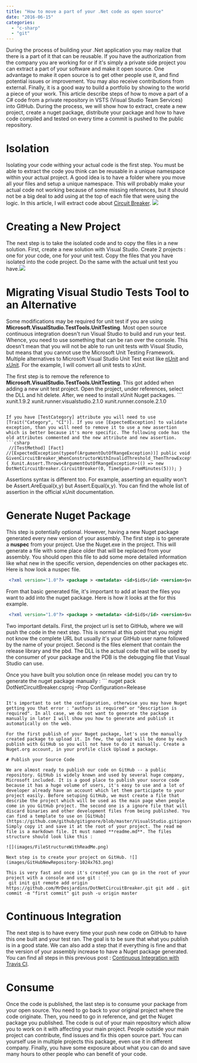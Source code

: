 ```yaml
---
title: "How to move a part of your .Net code as open source"
date: "2016-06-15"
categories: 
  - "c-sharp"
  - "git"
---
```


During the process of building your .Net application you may realize that there is a part of it that can be reusable. If you have the authorization from the company you are working for or if it's simply a private side project you can extract a part of your software and make it open source. One advantage to make it open source is to get other people use it, and find potential issues or improvement. You may also receive contributions from external. Finally, it is a good way to build a portfolio by showing to the world a piece of your work. This article describe steps of how to move a part of a C# code from a private repository in VSTS (Visual Studio Team Services) into GitHub. During the process, we will show how to extract, create a new project, create a nuget package, distribute your package and how to have code compiled and tested on every time a commit is pushed to the public repository.

# Isolation

Isolating your code withing your actual code is the first step. You must be able to extract the code you think can be reusable in a unique namespace within your actual project. A good idea is to have a folder where you move all your files and setup a unique namespace. This will probably make your actual code not working because of some missing references, but it should not be a big deal to add using at the top of each file that were using the logic. In this article, I will extract code about [Circuit Breaker](http://patrickdesjardins.com/blog/how-to-create-a-simple-circuit-breaker-in-c). ![](images/IsolateCode.png)

# Creating a New Project

The next step is to take the isolated code and to copy the files in a new solution. First, create a new solution with Visual Studio. Create 2 projects : one for your code, one for your unit test. Copy the files that you have isolated into the code project. Do the same with the actual unit test you have.![](images/SolutionNewProjects.png)

# Migrating Visual Studio Tests Tool to an Alternative

Some modifications may be required for unit test if you are using **Microsoft.VisualStudio.TestTools.UnitTesting**. Most open source continuous integration doesn't run Visual Studio to build and run your test. Whence, you need to use something that can be ran over the console. This doesn't mean that you will not be able to run unit tests with Visual Studio, but means that you cannot use the Microsoft Unit Testing Framework. Multiple alternatives to Microsoft Visual Studio Unit Test exist like [nUnit](http://www.nunit.org/) and [xUnit](https://xunit.github.io/). For the example, I will convert all unit tests to xUnit.

The first step is to remove the reference to **Microsoft.VisualStudio.TestTools.UnitTesting**. This got added when adding a new unit test project. Open the project, under references, select the DLL and hit delete. After, we need to install xUnit Nuget packages. ``` 
 xunit.1.9.2 xunit.runner.visualstudio.2.1.0 xunit.runner.console.2.1.0 
```  One is the main xUnit library, the other one allow to run the test from Visual Studio and from a console. Visual Studio Nuget package allows to debug which is very interesting. The console is required to be able to run, later, the test automatically when you push your code into the public repository. The third step is to clean up the test files. Remove all using that reference to the Visual Studio Testing framework (using Microsoft.VisualStudio.TestTools.UnitTesting). The next clean up is to remove the attribute **[TestClass]**. xUnit doesn't need to have an attribute on top of the class. Finally, you need to change **[TestMethod]** attribute to **[Fact]**. You will need to add xUnit using (using Xunit) at the top of the file.

If you have [TestCategory] attribute you will need to use [Trait("Category", "CI")]. If you use [ExpectedException] to validate exception, than you will need to remove it to use a new assertion which is better because it's more specific. The following code has the old attributes commented and the new attribute and new assertion. 
```csharp
 //[TestMethod] [Fact] //[ExpectedException(typeof(ArgumentOutOfRangeException))] public void GivenCircuitBreaker_WhenConstructorWithInvalidThreshold_ThenThrowException() { Xunit.Assert.Throws<ArgumentOutOfRangeException>(() => new DotNetCircuitBreaker.CircuitBreaker(0, TimeSpan.FromMinutes(5))); } 
```

Assertions syntax is different too. For example, asserting an equality won't be Assert.AreEqual(x,y) but Assert.Equal(x,y). You can find the whole list of assertion in the official xUnit documentation.

# Generate Nuget Package

This step is potentially optional. However, having a new Nuget package generated every new version of your assembly. The first step is to generate a **nuspec** from your project. Use the Nuget.exe in the project. This will generate a file with some place older that will be replaced from your assembly. You should open this file to add some more detailed information like what new in the specific version, dependencies on other packages etc. Here is how look a nuspec file. 
```xml
 <?xml version="1.0"?> <package > <metadata> <id>$id$</id> <version>$version$</version> <title>$title$</title> <authors>$author$</authors> <owners>$author$</owners> <licenseUrl>http://LICENSE_URL_HERE_OR_DELETE_THIS_LINE</licenseUrl> <projectUrl>http://PROJECT_URL_HERE_OR_DELETE_THIS_LINE</projectUrl> <iconUrl>http://ICON_URL_HERE_OR_DELETE_THIS_LINE</iconUrl> <requireLicenseAcceptance>false</requireLicenseAcceptance> <description>$description$</description> <releaseNotes>Summary of changes made in this release of the package.</releaseNotes> <copyright>Copyright 2016</copyright> <tags>Tag1 Tag2</tags> </metadata> </package> 
```


From that basic generated file, it's important to add at least the files you want to add into the nuget package. Here is how it looks at the for this example.


```xml
 <?xml version="1.0"?> <package > <metadata> <id>$id$</id> <version>$version$</version> <title>$title$</title> <authors>$author$</authors> <owners>$author$</owners> <projectUrl>https://github.com/MrDesjardins/DotNetCircuitBreaker</projectUrl> <requireLicenseAcceptance>false</requireLicenseAcceptance> <description>$description$</description> <releaseNotes>Initial release</releaseNotes> <copyright>Copyright 2016</copyright> <tags>circuit breaker</tags> </metadata> <files> <file src="bin\\Release\\DotNetCircuitBreaker.dll" target="lib" /> <file src="bin\\Release\\DotNetCircuitBreaker.pdb" target="lib" /> </files> </package> 
```
 Two important details. First, the project url is set to GitHub, where we will push the code in the next step. This is normal at this point that you might not know the complete URL but usually it's your GitHub user name followed by the name of your project. Second is the files element that contain the release library and the pbd. The DLL is the actual code that will be used by the consumer of your package and the PDB is the debugging file that Visual Studio can use.

Once you have built you solution once (in release mode) you can try to generate the nuget package manually : ``` 
 nuget pack DotNetCircuitBreaker.csproj -Prop Configuration=Release 
``` 

It's important to set the configuration, otherwise you may have Nuget getting you that error : "authors is required" or "description is required". In all case, we do not want to generate the package manually in later I will show you how to generate and publish it automatically on the web.

For the first publish of your Nuget package, let's use the manually created package to upload it. In few, the upload will be done by each publish with GitHub so you will not have to do it manually. Create a Nuget.org account, in your profile click Upload a package.

# Publish your Source Code

We are almost ready to publish our code on GitHub -- a public repository. GitHub is widely known and used by several huge company, Microsoft included. It is a good place to publish your source code because it has a huge volume of users, it's easy to use and a lot of developer already have an account which let them participate to your project easily. Before setuping GitHub, we must create a file that describe the project which will be used as the main page when people come in you GitHub project. The second one is a ignore file that will discard binaries and other development files from being published. You can find a template to use on [GitHub](https://github.com/github/gitignore/blob/master/VisualStudio.gitignore). Simply copy it and save it at the root of your project. The read me file is a markdown file. It must named **readme.md**. The files structure should look like this :

![](images/FileStructureWithReadMe.png)

Next step is to create your project on GitHub. ![](images/GitHubNewRepository-1024x763.png)

This is very fast and once it's created you can go in the root of your project with a console and use git : ``` 
 git init git remote add origin https://github.com/MrDesjardins/DotNetCircuitBreaker.git git add . git commit -m "first commit" git push -u origin master 
``` 

# Continuous Integration

The next step is to have every time your push new code on GitHub to have this one built and your test ran. The goal is to be sure that what you publish is in a good state. We can also add a step that if everything is fine and that the version of your assembly increase to have a Nuget package generated. You can find all steps in this previous post : [Continuous Integration with Travis CI](http://patrickdesjardins.com/blog/continuous-integration-ci-with-c-net-and-travis-ci).

# Consume

Once the code is published, the last step is to consume your package from your open source. You need to go back to your original project where the code originate. Then, you need to go in reference, and get the Nuget package you published. The code is out of your main repository which allow you to work on it with affecting your main project. People outside your main project can contribute, find issues and fix this open source part. You can yourself use in multiple projects this package, even use it in different company. Finally, you have some exposure about what you can do and save many hours to other people who can benefit of your code.
